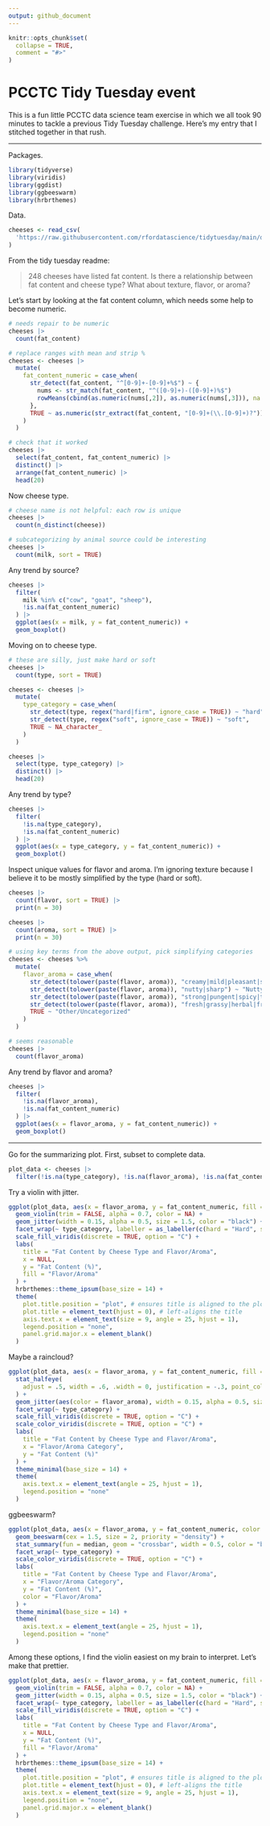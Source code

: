```yaml
---
output: github_document
---
```


<!-- README.md is generated from README.Rmd. Please edit that file -->

```r
knitr::opts_chunk$set(
  collapse = TRUE,
  comment = "#>"
)
```

# PCCTC Tidy Tuesday event

This is a fun little PCCTC data science team exercise in which we all took 90 minutes to tackle a previous Tidy Tuesday challenge.
Here's my entry that I stitched together in that rush.

---

Packages.

```r
library(tidyverse)
library(viridis)
library(ggdist)
library(ggbeeswarm)
library(hrbrthemes)
```

Data.

```r
cheeses <- read_csv(
  'https://raw.githubusercontent.com/rfordatascience/tidytuesday/main/data/2024/2024-06-04/cheeses.csv'
)
```

From the tidy tuesday readme:

> 248 cheeses have listed fat content. Is there a relationship between fat content and cheese type? What about texture, flavor, or aroma?

Let's start by looking at the fat content column, which needs some help to become numeric.

```r
# needs repair to be numeric
cheeses |>
  count(fat_content)

# replace ranges with mean and strip %
cheeses <- cheeses |>
  mutate(
    fat_content_numeric = case_when(
      str_detect(fat_content, "^[0-9]+-[0-9]+%$") ~ {
        nums <- str_match(fat_content, "^([0-9]+)-([0-9]+)%$")
        rowMeans(cbind(as.numeric(nums[,2]), as.numeric(nums[,3])), na.rm = TRUE)
      },
      TRUE ~ as.numeric(str_extract(fat_content, "[0-9]+(\\.[0-9]+)?"))
    )
  )

# check that it worked
cheeses |>
  select(fat_content, fat_content_numeric) |>
  distinct() |>
  arrange(fat_content_numeric) |> 
  head(20)
```

Now cheese type.

```r
# cheese name is not helpful: each row is unique
cheeses |> 
  count(n_distinct(cheese))

# subcategorizing by animal source could be interesting
cheeses |> 
  count(milk, sort = TRUE)
```

Any trend by source?

```r
cheeses |> 
  filter(
    milk %in% c("cow", "goat", "sheep"),
    !is.na(fat_content_numeric)
  ) |> 
  ggplot(aes(x = milk, y = fat_content_numeric)) +
  geom_boxplot()
```

Moving on to cheese type.

```r
# these are silly, just make hard or soft
cheeses |> 
  count(type, sort = TRUE)

cheeses <- cheeses |>
  mutate(
    type_category = case_when(
      str_detect(type, regex("hard|firm", ignore_case = TRUE)) ~ "hard",
      str_detect(type, regex("soft", ignore_case = TRUE)) ~ "soft",
      TRUE ~ NA_character_
    )
  )

cheeses |>
  select(type, type_category) |>
  distinct() |>
  head(20)
```

Any trend by type?

```r
cheeses |> 
  filter(
    !is.na(type_category),
    !is.na(fat_content_numeric)
  ) |> 
  ggplot(aes(x = type_category, y = fat_content_numeric)) +
  geom_boxplot()
```

Inspect unique values for flavor and aroma.
I'm ignoring texture because I believe it to be mostly simplified by the type (hard or soft).

```r
cheeses |>
  count(flavor, sort = TRUE) |> 
  print(n = 30)

cheeses |>
  count(aroma, sort = TRUE) |> 
  print(n = 30)

# using key terms from the above output, pick simplifying categories
cheeses <- cheeses %>%
  mutate(
    flavor_aroma = case_when(
      str_detect(tolower(paste(flavor, aroma)), "creamy|mild|pleasant|sweet|buttery|milky") ~ "Creamy/Sweet/Mild",
      str_detect(tolower(paste(flavor, aroma)), "nutty|sharp") ~ "Nutty/Sharp",
      str_detect(tolower(paste(flavor, aroma)), "strong|pungent|spicy|tangy|full-flavored|savory|salty|acidic|smokey") ~ "Strong/Pungent/Spicy",
      str_detect(tolower(paste(flavor, aroma)), "fresh|grassy|herbal|fruity|mushroom|earthy|goaty") ~ "Fresh/Herbal/Fruity",
      TRUE ~ "Other/Uncategorized"
    )
  )

# seems reasonable
cheeses |> 
  count(flavor_aroma)
```

Any trend by flavor and aroma?

```r
cheeses |> 
  filter(
    !is.na(flavor_aroma),
    !is.na(fat_content_numeric)
  ) |> 
  ggplot(aes(x = flavor_aroma, y = fat_content_numeric)) +
  geom_boxplot()
```

---

Go for the summarizing plot.
First, subset to complete data.

```r
plot_data <- cheeses |> 
  filter(!is.na(type_category), !is.na(flavor_aroma), !is.na(fat_content_numeric))
```

Try a violin with jitter.

```r
ggplot(plot_data, aes(x = flavor_aroma, y = fat_content_numeric, fill = flavor_aroma)) +
  geom_violin(trim = FALSE, alpha = 0.7, color = NA) +
  geom_jitter(width = 0.15, alpha = 0.5, size = 1.5, color = "black") +
  facet_wrap(~ type_category, labeller = as_labeller(c(hard = "Hard", soft = "Soft"))) +
  scale_fill_viridis(discrete = TRUE, option = "C") +
  labs(
    title = "Fat Content by Cheese Type and Flavor/Aroma",
    x = NULL,
    y = "Fat Content (%)",
    fill = "Flavor/Aroma"
  ) +
  hrbrthemes::theme_ipsum(base_size = 14) +
  theme(
    plot.title.position = "plot", # ensures title is aligned to the plot area
    plot.title = element_text(hjust = 0), # left-aligns the title
    axis.text.x = element_text(size = 9, angle = 25, hjust = 1),
    legend.position = "none",
    panel.grid.major.x = element_blank()
  )
```

Maybe a raincloud?

```r
ggplot(plot_data, aes(x = flavor_aroma, y = fat_content_numeric, fill = flavor_aroma)) +
  stat_halfeye(
    adjust = .5, width = .6, .width = 0, justification = -.3, point_colour = NA
  ) +
  geom_jitter(aes(color = flavor_aroma), width = 0.15, alpha = 0.5, size = 1.5) +
  facet_wrap(~ type_category) +
  scale_fill_viridis(discrete = TRUE, option = "C") +
  scale_color_viridis(discrete = TRUE, option = "C") +
  labs(
    title = "Fat Content by Cheese Type and Flavor/Aroma",
    x = "Flavor/Aroma Category",
    y = "Fat Content (%)"
  ) +
  theme_minimal(base_size = 14) +
  theme(
    axis.text.x = element_text(angle = 25, hjust = 1),
    legend.position = "none"
  )
```

ggbeeswarm?

```r
ggplot(plot_data, aes(x = flavor_aroma, y = fat_content_numeric, color = flavor_aroma)) +
  geom_beeswarm(cex = 1.5, size = 2, priority = "density") +
  stat_summary(fun = median, geom = "crossbar", width = 0.5, color = "black", fatten = 2) +
  facet_wrap(~ type_category) +
  scale_color_viridis(discrete = TRUE, option = "C") +
  labs(
    title = "Fat Content by Cheese Type and Flavor/Aroma",
    x = "Flavor/Aroma Category",
    y = "Fat Content (%)",
    color = "Flavor/Aroma"
  ) +
  theme_minimal(base_size = 14) +
  theme(
    axis.text.x = element_text(angle = 25, hjust = 1),
    legend.position = "none"
  )
```

Among these options, I find the violin easiest on my brain to interpret. 
Let's make that prettier.

```r
ggplot(plot_data, aes(x = flavor_aroma, y = fat_content_numeric, fill = flavor_aroma)) +
  geom_violin(trim = FALSE, alpha = 0.7, color = NA) +
  geom_jitter(width = 0.15, alpha = 0.5, size = 1.5, color = "black") +
  facet_wrap(~ type_category, labeller = as_labeller(c(hard = "Hard", soft = "Soft"))) +
  scale_fill_viridis(discrete = TRUE, option = "C") +
  labs(
    title = "Fat Content by Cheese Type and Flavor/Aroma",
    x = NULL,
    y = "Fat Content (%)",
    fill = "Flavor/Aroma"
  ) +
  hrbrthemes::theme_ipsum(base_size = 14) +
  theme(
    plot.title.position = "plot", # ensures title is aligned to the plot area
    plot.title = element_text(hjust = 0), # left-aligns the title
    axis.text.x = element_text(size = 9, angle = 25, hjust = 1),
    legend.position = "none",
    panel.grid.major.x = element_blank()
  )
```
